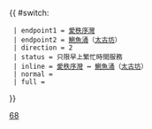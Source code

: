 {{ #switch: {{{format|}}}
  | endpoint1 = [[愛秩序灣]]
  | endpoint2 = [[鰂魚涌]]（[[太古坊]]）
  | direction = 2
  | status = 只限早上繁忙時間服務
  | inline = [[愛秩序灣]] ↔ [[鰂魚涌]]（[[太古坊]]）
  | normal =
  | full =
}}<noinclude>[[Category:港島專線小巴路線模板|68]]</noinclude>